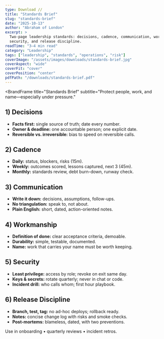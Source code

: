 ```yaml
---
type: Download //
title: "Standards Brief"
slug: "standards-brief"
date: "2025-10-13"
author: "Abraham of London"
excerpt: >
  Two-page leadership standards: decisions, cadence, communication, workmanship,
  security, and release discipline.
readTime: "3–4 min read"
category: "Leadership"
tags: ["leadership", "standards", "operations", "risk"]
coverImage: "/assets/images/downloads/standards-brief.jpg"
coverAspect: "wide"
coverFit: "cover"
coverPosition: "center"
pdfPath: "/downloads/standards-brief.pdf"
---
```


<BrandFrame
  title="Standards Brief"
  subtitle="Protect people, work, and name—especially under pressure."
>
  <h2>1) Decisions</h2>
  <ul>
    <li><strong>Facts first:</strong> single source of truth; date every number.</li>
    <li><strong>Owner & deadline:</strong> one accountable person; one explicit date.</li>
    <li><strong>Reversible vs. irreversible:</strong> bias to speed on reversible calls.</li>
  </ul>

  <h2>2) Cadence</h2>
  <ul>
    <li><strong>Daily:</strong> status, blockers, risks (15m).</li>
    <li><strong>Weekly:</strong> outcomes scored, lessons captured, next 3 (45m).</li>
    <li><strong>Monthly:</strong> standards review, debt burn-down, runway check.</li>
  </ul>

  <h2>3) Communication</h2>
  <ul>
    <li><strong>Write it down:</strong> decisions, assumptions, follow-ups.</li>
    <li><strong>No triangulation:</strong> speak to, not about.</li>
    <li><strong>Plain English:</strong> short, dated, action-oriented notes.</li>
  </ul>

  <h2>4) Workmanship</h2>
  <ul>
    <li><strong>Definition of done:</strong> clear acceptance criteria, demoable.</li>
    <li><strong>Durability:</strong> simple, testable, documented.</li>
    <li><strong>Name:</strong> work that carries your name must be worth keeping.</li>
  </ul>

  <h2>5) Security</h2>
  <ul>
    <li><strong>Least privilege:</strong> access by role; revoke on exit same day.</li>
    <li><strong>Keys & secrets:</strong> rotate quarterly; never in chat or code.</li>
    <li><strong>Incident drill:</strong> who calls whom; first hour playbook.</li>
  </ul>

  <h2>6) Release Discipline</h2>
  <ul>
    <li><strong>Branch, test, tag:</strong> no ad-hoc deploys; rollback ready.</li>
    <li><strong>Notes:</strong> concise change log with risks and smoke checks.</li>
    <li><strong>Post-mortems:</strong> blameless, dated, with two preventions.</li>
  </ul>

  <div className="not-prose mt-8 text-[11.5px] text-[color:var(--color-on-secondary)/0.6]">
    Use in onboarding • quarterly reviews • incident retros.
  </div>
</BrandFrame>
